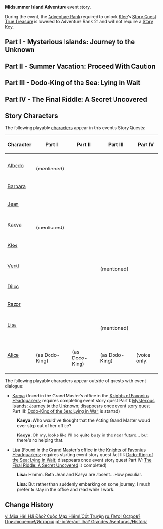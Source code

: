 {{EventTabs}}
{{Chapter Infobox
|title           = Midsummer Island Adventure
|image           = Chapter Midsummer Island Adventure.png
|type            = Event
|actType         = Part
|event_name      = Midsummer Island Adventure
|act1            = Mysterious Islands: Journey to the Unknown
|ARReq1          = 21
|archonQuestReq1 = [[Prologue]] Act III: [[Song of the Dragon and Freedom]]
|storyQuestReq1  = [[Trifolium Chapter]] Act I: [[True Treasure]]
|act2            = Summer Vacation: Proceed With Caution
|act3            = Dodo-King of the Sea: Lying in Wait
|act4            = The Final Riddle: A Secret Uncovered
}}
'''Midsummer Island Adventure ''' event story.

During the event, the [[Adventure Rank]] required to unlock [[Klee]]'s [[Story Quest]] [[True Treasure]] is lowered to Adventure Rank 21 and will not require a [[Story Key]].

==Part I - Mysterious Islands: Journey to the Unknown==
{{Transclude|Mysterious Islands: Journey to the Unknown|Summary|main=1|top=1}}

==Part II - Summer Vacation: Proceed With Caution==
{{Transclude|Summer Vacation: Proceed With Caution|Summary|main=1|top=1}}

==Part III - Dodo-King of the Sea: Lying in Wait==
{{Transclude|Dodo-King of the Sea: Lying in Wait|Summary|main=1|top=1}}

==Part IV - The Final Riddle: A Secret Uncovered==
{{Transclude|The Final Riddle: A Secret Uncovered|Summary|main=1|top=1}}

==Story Characters==
The following playable [[characters]] appear in this event's Story Quests:
{| class="article-table sortable" style="text-align:center;"
!Character !! Part I !! Part II !! Part III !! Part IV
|-
|[[Albedo]] || {{check|spec}}<br />(mentioned) || {{check|no}} || {{check|yes}} || {{check|yes}}
|-
|[[Barbara]] || {{check|yes}} || {{check|yes}} || {{check|yes}} || {{check|yes}}
|-
|[[Jean]] || {{check|yes}} || {{check|yes}} || {{check|yes}} || {{check|yes}}
|-
|[[Kaeya]] || {{check|spec}}<br />(mentioned) || {{check|no}} || {{check|yes}} || {{check|yes}}
|-
|[[Klee]] || {{check|yes}} || {{check|yes}} || {{check|yes}} || {{check|yes}}
|-
|[[Venti]] || {{check|yes}} || {{check|no}} || {{check|spec}}<br />(mentioned) || {{check|no}}
|-
|[[Diluc]] || {{check|no}} || {{check|no}} || {{check|yes}} || {{check|yes}}
|-
|[[Razor]] || {{check|no}} || {{check|no}} || {{check|yes}} || {{check|yes}}
|-
|[[Lisa]] || {{check|yes}} || {{check|no}} || {{check|spec}}<br />(mentioned) || {{check|no}}
|-
|[[Alice]] || {{check|spec}}<br />(as Dodo-King) || {{check|spec}}<br />(as Dodo-King) || {{check|spec}}<br />(as Dodo-King) || {{check|spec}}<br />(voice only)
|}

The following playable characters appear outside of quests with event dialogue:
* [[Kaeya]] (found in the Grand Master's office in the [[Knights of Favonius Headquarters]]; requires completing event story quest Part I: [[Mysterious Islands: Journey to the Unknown]]; disappears once event story quest Part III: [[Dodo-King of the Sea: Lying in Wait]] is started)
{{Dialogue start}}
:{{A|vo eqyq001 17 kaeya 01.ogg}} '''Kaeya:''' Who would've thought that the Acting Grand Master would ever step out of her office?
:{{A|vo eqyq001 17 kaeya 02.ogg}} '''Kaeya:''' Oh my, looks like I'll be quite busy in the near future... but there's no helping that.
{{Dialogue end}}
* [[Lisa]] (Found in the Grand Master's office in the [[Knights of Favonius Headquarters]]; requires starting event story quest Act III: [[Dodo-King of the Sea: Lying in Wait]]; disappears once event story quest Part IV: [[The Final Riddle: A Secret Uncovered]] is completed)
{{Dialogue start}}
:{{A|vo eqyq003 17 lisa 01.ogg}} '''Lisa:''' Hmmm. Both Jean and Kaeya are absent... How peculiar.
:{{A|vo eqyq003 17 lisa 02.ogg}} '''Lisa:''' But rather than suddenly embarking on some journey, I much prefer to stay in the office and read while I work.
{{Dialogue end}}

==Change History==
{{Change History|1.6}}
<!--
==References==
{{Reflist}}-->

[[vi:Mùa Hè! Hải Đảo? Cuộc Mạo Hiểm!/Cốt Truyện]]
[[ru:Лето! Остров? Приключение!/История]]
[[pt-br:Verão! Ilha? Grandes Aventuras!/História]]